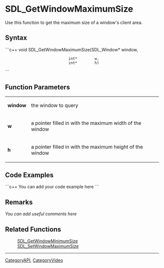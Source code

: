 <!-- pragma section-numbers off -->
<!-- pragma camelcase off -->

<!-- #*^*^*^*^*See http://wiki.libsdl.org/moin.cgi/SGFunctions for details on editing this page*^*^*^*^* -->


= SDL_GetWindowMaximumSize =
Use this function to get the maximum size of a window's client area.




== Syntax ==
```c++
void SDL_GetWindowMaximumSize(SDL_Window* window,
                              int*        w,
                              int*        h)
```


== Function Parameters ==
{|
|'''window'''
|the window to query
|-
|'''w'''
|a pointer filled in with the maximum width of the window
|-
|'''h'''
|a pointer filled in with the maximum height of the window
|}


== Code Examples ==
```c++
You can add your code example here
```


== Remarks ==
''You can add useful comments here''


== Related Functions ==
:[[SDL_GetWindowMinimumSize]]
:[[SDL_SetWindowMaximumSize]]

----
[[CategoryAPI]], [[CategoryVideo]]
<!-- #See the Style Guide for instructions on editing the footer. -->
